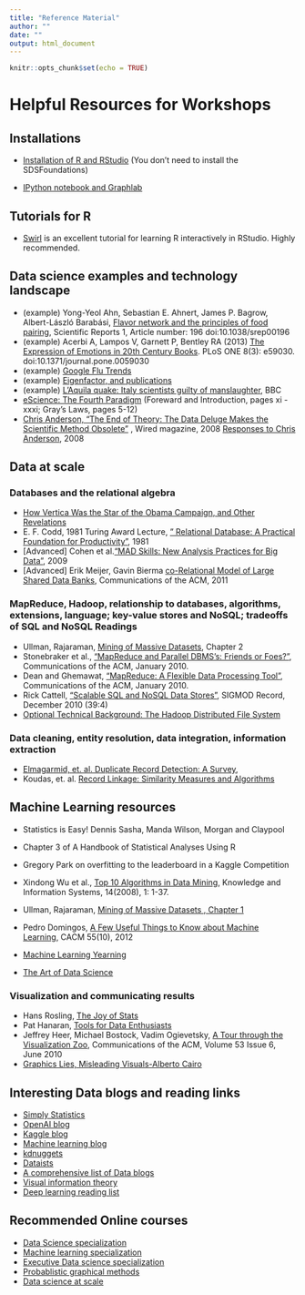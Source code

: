 ```yaml
---
title: "Reference Material"
author: ""
date: ""
output: html_document
---
```


```r
knitr::opts_chunk$set(echo = TRUE)
```

# Helpful Resources for Workshops

## Installations

* [Installation of R and RStudio](https://courses.edx.org/courses/UTAustinX/UT.7.01x/3T2014/56c5437b88fa43cf828bff5371c6a924/) (You don't need to install the SDSFoundations)

* [IPython notebook and Graphlab](https://turi.com/download/academic.html)

## Tutorials for R

* [Swirl](http://swirlstats.com/students.html) is an excellent tutorial for learning R interactively in RStudio. Highly recommended. 

## Data science examples and technology landscape

* (example) Yong-Yeol Ahn, Sebastian E. Ahnert, James P. Bagrow, Albert-László Barabási, [Flavor network and the principles of food pairing](http://www.nature.com/srep/2011/111215/srep00196/full/srep00196.html), Scientific Reports 1, Article number: 196 doi:10.1038/srep00196
* (example) Acerbi A, Lampos V, Garnett P, Bentley RA (2013) [The Expression of Emotions in 20th Century Books](http://www.plosone.org/article/info:doi/10.1371/journal.pone.0059030). PLoS ONE 8(3): e59030. doi:10.1371/journal.pone.0059030
* (example) [Google Flu Trends](https://www.google.org/flutrends/about/#US)
* (example) [Eigenfactor, and publications](http://www.eigenfactor.org/)
* (example) [L'Aquila quake: Italy scientists guilty of manslaughter](http://www.bbc.co.uk/news/world-europe-20025626), BBC
* [eScience: The Fourth Paradigm](http://research.microsoft.com/en-us/collaboration/fourthparadigm/) (Foreward and Introduction, pages xi - xxxi; Gray's Laws, pages 5-12)
* [Chris Anderson, “The End of Theory: The Data Deluge Makes the Scientific Method Obsolete”](https://www.wired.com/2008/06/pb-theory/) , Wired magazine, 2008
[Responses to Chris Anderson](https://www.edge.org/discourse/the_end_of_theory.html), 2008


## Data at scale

### Databases and the relational algebra


* [How Vertica Was the Star of the Obama Campaign, and Other Revelations](http://citoresearch.com/data-science/how-vertica-was-star-obama-campaign-and-other-revelations)
* E. F. Codd, 1981 Turing Award Lecture, [" Relational Database: A Practical Foundation for Productivity"](http://amturing.acm.org/award_winners/codd_1000892.cfm), 1981 
* [Advanced] Cohen et al.[“MAD Skills: New Analysis Practices for Big Data”](http://db.cs.berkeley.edu/papers/vldb09-madskills.pdf), 2009
* [Advanced] Erik Meijer, Gavin Bierma [co-Relational Model of Large Shared Data Banks](http://queue.acm.org/detail.cfm?id=1961297), Communications of the ACM, 2011

### MapReduce, Hadoop, relationship to databases, algorithms, extensions, language; key-value stores and NoSQL; tradeoffs of SQL and NoSQL Readings


* Ullman, Rajaraman, [Mining of Massive Datasets](http://infolab.stanford.edu/~ullman/mmds.html), Chapter 2
* Stonebraker et al., [“MapReduce and Parallel DBMS’s: Friends or Foes?”](http://database.cs.brown.edu/papers/stonebraker-cacm2010.pdf), Communications of the ACM, January 2010.
* Dean and Ghemawat, [“MapReduce: A Flexible Data Processing Tool”](http://cacm.acm.org/magazines/2010/1/55744-mapreduce-a-flexible-data-processing-tool/fulltext), Communications of the ACM, January 2010.
* Rick Cattell, [“Scalable SQL and NoSQL Data Stores”](https://sigmodrecord.org/publications/sigmodRecord/1012/pdfs/04.surveys.cattell.pdf), SIGMOD Record, December 2010 (39:4)
* [Optional Technical Background: The Hadoop Distributed File System](http://developer.yahoo.com/hadoop/tutorial/module2.html)

### Data cleaning, entity resolution, data integration, information extraction
* [Elmagarmid, et. al. Duplicate Record Detection: A Survey](https://www.cs.purdue.edu/homes/ake/pub/survey2.pdf),
* Koudas, et. al. [Record Linkage: Similarity Measures and Algorithms](http://disi.unitn.it/~p2p/RelatedWork/Matching/aj_recordLinkage_06.pdf)


## Machine Learning resources

* Statistics is Easy! Dennis Sasha, Manda Wilson, Morgan and Claypool
* Chapter 3 of A Handbook of Statistical Analyses Using R
* Gregory Park on overfitting to the leaderboard in a Kaggle Competition
* Xindong Wu et al., [Top 10 Algorithms in Data Mining](http://www.cs.uvm.edu/~icdm/algorithms/index.shtml), Knowledge and Information Systems, 14(2008), 1: 1-37. 
* Ullman, Rajaraman, [Mining of Massive Datasets , Chapter 1](http://infolab.stanford.edu/~ullman/mmds/book.pdf)
* Pedro Domingos, [A Few Useful Things to Know about Machine Learning](http://homes.cs.washington.edu/~pedrod/papers/cacm12.pdf), CACM 55(10), 2012
* [Machine Learning Yearning](http://www.mlyearning.org)

* [The Art of Data Science](https://leanpub.com/artofdatascience)

### Visualization and communicating results

* Hans Rosling, [The Joy of Stats](https://www.gapminder.org/videos/the-joy-of-stats/) 
* Pat Hanaran, [Tools for Data Enthusiasts](https://vimeo.com/50723101)
* Jeffrey Heer, Michael Bostock, Vadim Ogievetsky, [A Tour through the Visualization Zoo](http://queue.acm.org/detail.cfm?id=1805128), Communications of the ACM, Volume 53 Issue 6, June 2010
* [Graphics Lies, Misleading Visuals-Alberto Cairo](http://infovis.fh-potsdam.de/readings/Cairo2015.pdf)


## Interesting Data blogs and reading links

* [Simply Statistics](http://simplystatistics.org/)
* [OpenAI blog](https://openai.com/blog/)
* [Kaggle blog](http://blog.kaggle.com/)
* [Machine learning blog](http://hunch.net/)
* [kdnuggets](http://www.kdnuggets.com/)
* [Dataists](http://www.dataists.com/)
* [A comprehensive list of Data blogs](http://www.cs.waikato.ac.nz/~bernhard/good-machine-learning-blogs.html)
* [Visual information theory](http://colah.github.io/posts/2015-09-Visual-Information/)
* [Deep learning reading list](http://deeplearning.net/reading-list/)

## Recommended Online courses

* [Data Science specialization](https://www.coursera.org/specializations/jhu-data-science)
* [Machine learning specialization](https://www.coursera.org/specializations/machine-learning)
* [Executive Data science specialization](https://www.coursera.org/specializations/executive-data-science)
* [Probablistic graphical methods](https://www.coursera.org/specializations/probabilistic-graphical-models)
* [Data science at scale](https://www.coursera.org/specializations/data-science)

